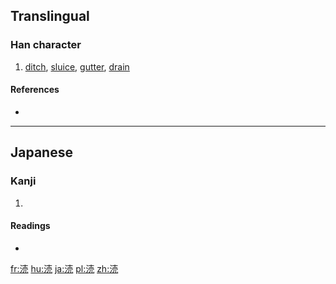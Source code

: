 {{also|瀆}}

==Translingual==
{{Han simplified forms|瀆|涜|渎}}

===Han character===
{{Han char|rn=85|rad=水|as=07|sn=10|four=|canj=EGBU}}

# [[ditch]], [[sluice]], [[gutter]], [[drain]]

====References====
* {{Han ref|kx=0627.311|hdz=31619.021|uh=6D9C|ud=28060}}

----

==Japanese==

===Kanji===
{{ja-kanji|grade=|rs=水07|style=s|kyu=瀆}}

# {{defn|lang=ja|sort=水07}}

====Readings====
* {{ja-readings|goon=[[どく]] (doku)|kanon=[[とく]] (toku)|on=[[とう]] (tō)|kun=[[みぞ]] (mizo), [[けがす]] (kegasu), [[けがれ]] (kegare)}}

[[fr:涜]]
[[hu:涜]]
[[ja:涜]]
[[pl:涜]]
[[zh:涜]]